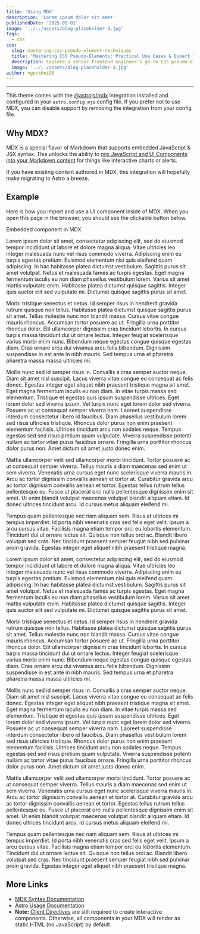 ```yaml
---
title: 'Using MDX'
description: 'Lorem ipsum dolor sit amet'
publishedDate: '2025-05-01'
image: '../../assets/blog-placeholder-3.jpg'
tags:
  - css
seo:
  slug: mastering-css-pseudo-element-techniques
  title: 'Mastering CSS Pseudo-Elements: Practical Use Cases & Expert Tips'
  description: Explore a senior frontend engineer's go-to CSS pseudo-element techniques for enhancing UIs, optimizing performance, and writing cleaner, more maintainable code.
  image: '../../assets/blog-placeholder-3.jpg'
author: ngockhoi96
---
```


---

This theme comes with the [@astrojs/mdx](https://docs.astro.build/en/guides/integrations-guide/mdx/) integration installed and configured in your `astro.config.mjs` config file. If you prefer not to use MDX, you can disable support by removing the integration from your config file.

## Why MDX?

MDX is a special flavor of Markdown that supports embedded JavaScript & JSX syntax. This unlocks the ability to [mix JavaScript and UI Components into your Markdown content](https://docs.astro.build/en/guides/markdown-content/#mdx-features) for things like interactive charts or alerts.

If you have existing content authored in MDX, this integration will hopefully make migrating to Astro a breeze.

## Example

Here is how you import and use a UI component inside of MDX.
When you open this page in the browser, you should see the clickable button below.


<HeaderLink href='#' onclick="alert('clicked!')">
	Embedded component in MDX
</HeaderLink>

Lorem ipsum dolor sit amet, consectetur adipiscing elit, sed do eiusmod tempor
incididunt ut labore et dolore magna aliqua. Vitae ultricies leo integer
malesuada nunc vel risus commodo viverra. Adipiscing enim eu turpis egestas
pretium. Euismod elementum nisi quis eleifend quam adipiscing. In hac habitasse
platea dictumst vestibulum. Sagittis purus sit amet volutpat. Netus et malesuada
fames ac turpis egestas. Eget magna fermentum iaculis eu non diam phasellus
vestibulum lorem. Varius sit amet mattis vulputate enim. Habitasse platea
dictumst quisque sagittis. Integer quis auctor elit sed vulputate mi. Dictumst
quisque sagittis purus sit amet.

Morbi tristique senectus et netus. Id semper risus in hendrerit gravida rutrum
quisque non tellus. Habitasse platea dictumst quisque sagittis purus sit amet.
Tellus molestie nunc non blandit massa. Cursus vitae congue mauris rhoncus.
Accumsan tortor posuere ac ut. Fringilla urna porttitor rhoncus dolor. Elit
ullamcorper dignissim cras tincidunt lobortis. In cursus turpis massa tincidunt
dui ut ornare lectus. Integer feugiat scelerisque varius morbi enim nunc.
Bibendum neque egestas congue quisque egestas diam. Cras ornare arcu dui vivamus
arcu felis bibendum. Dignissim suspendisse in est ante in nibh mauris. Sed
tempus urna et pharetra pharetra massa massa ultricies mi.

Mollis nunc sed id semper risus in. Convallis a cras semper auctor neque. Diam
sit amet nisl suscipit. Lacus viverra vitae congue eu consequat ac felis donec.
Egestas integer eget aliquet nibh praesent tristique magna sit amet. Eget magna
fermentum iaculis eu non diam. In vitae turpis massa sed elementum. Tristique et
egestas quis ipsum suspendisse ultrices. Eget lorem dolor sed viverra ipsum. Vel
turpis nunc eget lorem dolor sed viverra. Posuere ac ut consequat semper viverra
nam. Laoreet suspendisse interdum consectetur libero id faucibus. Diam phasellus
vestibulum lorem sed risus ultricies tristique. Rhoncus dolor purus non enim
praesent elementum facilisis. Ultrices tincidunt arcu non sodales neque. Tempus
egestas sed sed risus pretium quam vulputate. Viverra suspendisse potenti nullam
ac tortor vitae purus faucibus ornare. Fringilla urna porttitor rhoncus dolor
purus non. Amet dictum sit amet justo donec enim.

Mattis ullamcorper velit sed ullamcorper morbi tincidunt. Tortor posuere ac ut
consequat semper viverra. Tellus mauris a diam maecenas sed enim ut sem viverra.
Venenatis urna cursus eget nunc scelerisque viverra mauris in. Arcu ac tortor
dignissim convallis aenean et tortor at. Curabitur gravida arcu ac tortor
dignissim convallis aenean et tortor. Egestas tellus rutrum tellus pellentesque
eu. Fusce ut placerat orci nulla pellentesque dignissim enim sit amet. Ut enim
blandit volutpat maecenas volutpat blandit aliquam etiam. Id donec ultrices
tincidunt arcu. Id cursus metus aliquam eleifend mi.

Tempus quam pellentesque nec nam aliquam sem. Risus at ultrices mi tempus
imperdiet. Id porta nibh venenatis cras sed felis eget velit. Ipsum a arcu
cursus vitae. Facilisis magna etiam tempor orci eu lobortis elementum. Tincidunt
dui ut ornare lectus sit. Quisque non tellus orci ac. Blandit libero volutpat
sed cras. Nec tincidunt praesent semper feugiat nibh sed pulvinar proin gravida.
Egestas integer eget aliquet nibh praesent tristique magna.

Lorem ipsum dolor sit amet, consectetur adipiscing elit, sed do eiusmod tempor
incididunt ut labore et dolore magna aliqua. Vitae ultricies leo integer
malesuada nunc vel risus commodo viverra. Adipiscing enim eu turpis egestas
pretium. Euismod elementum nisi quis eleifend quam adipiscing. In hac habitasse
platea dictumst vestibulum. Sagittis purus sit amet volutpat. Netus et malesuada
fames ac turpis egestas. Eget magna fermentum iaculis eu non diam phasellus
vestibulum lorem. Varius sit amet mattis vulputate enim. Habitasse platea
dictumst quisque sagittis. Integer quis auctor elit sed vulputate mi. Dictumst
quisque sagittis purus sit amet.

Morbi tristique senectus et netus. Id semper risus in hendrerit gravida rutrum
quisque non tellus. Habitasse platea dictumst quisque sagittis purus sit amet.
Tellus molestie nunc non blandit massa. Cursus vitae congue mauris rhoncus.
Accumsan tortor posuere ac ut. Fringilla urna porttitor rhoncus dolor. Elit
ullamcorper dignissim cras tincidunt lobortis. In cursus turpis massa tincidunt
dui ut ornare lectus. Integer feugiat scelerisque varius morbi enim nunc.
Bibendum neque egestas congue quisque egestas diam. Cras ornare arcu dui vivamus
arcu felis bibendum. Dignissim suspendisse in est ante in nibh mauris. Sed
tempus urna et pharetra pharetra massa massa ultricies mi.

Mollis nunc sed id semper risus in. Convallis a cras semper auctor neque. Diam
sit amet nisl suscipit. Lacus viverra vitae congue eu consequat ac felis donec.
Egestas integer eget aliquet nibh praesent tristique magna sit amet. Eget magna
fermentum iaculis eu non diam. In vitae turpis massa sed elementum. Tristique et
egestas quis ipsum suspendisse ultrices. Eget lorem dolor sed viverra ipsum. Vel
turpis nunc eget lorem dolor sed viverra. Posuere ac ut consequat semper viverra
nam. Laoreet suspendisse interdum consectetur libero id faucibus. Diam phasellus
vestibulum lorem sed risus ultricies tristique. Rhoncus dolor purus non enim
praesent elementum facilisis. Ultrices tincidunt arcu non sodales neque. Tempus
egestas sed sed risus pretium quam vulputate. Viverra suspendisse potenti nullam
ac tortor vitae purus faucibus ornare. Fringilla urna porttitor rhoncus dolor
purus non. Amet dictum sit amet justo donec enim.

Mattis ullamcorper velit sed ullamcorper morbi tincidunt. Tortor posuere ac ut
consequat semper viverra. Tellus mauris a diam maecenas sed enim ut sem viverra.
Venenatis urna cursus eget nunc scelerisque viverra mauris in. Arcu ac tortor
dignissim convallis aenean et tortor at. Curabitur gravida arcu ac tortor
dignissim convallis aenean et tortor. Egestas tellus rutrum tellus pellentesque
eu. Fusce ut placerat orci nulla pellentesque dignissim enim sit amet. Ut enim
blandit volutpat maecenas volutpat blandit aliquam etiam. Id donec ultrices
tincidunt arcu. Id cursus metus aliquam eleifend mi.

Tempus quam pellentesque nec nam aliquam sem. Risus at ultrices mi tempus
imperdiet. Id porta nibh venenatis cras sed felis eget velit. Ipsum a arcu
cursus vitae. Facilisis magna etiam tempor orci eu lobortis elementum. Tincidunt
dui ut ornare lectus sit. Quisque non tellus orci ac. Blandit libero volutpat
sed cras. Nec tincidunt praesent semper feugiat nibh sed pulvinar proin gravida.
Egestas integer eget aliquet nibh praesent tristique magna.

## More Links

- [MDX Syntax Documentation](https://mdxjs.com/docs/what-is-mdx)
- [Astro Usage Documentation](https://docs.astro.build/en/guides/markdown-content/#markdown-and-mdx-pages)
- **Note:** [Client Directives](https://docs.astro.build/en/reference/directives-reference/#client-directives) are still required to create interactive components. Otherwise, all components in your MDX will render as static HTML (no JavaScript) by default.
